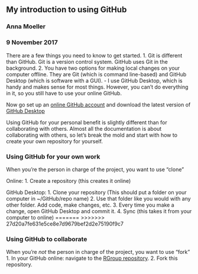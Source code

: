 ## My introduction to using GitHub
### Anna Moeller
### 9 November 2017

There are a few things you need to know to get started.
1. Git is different than GitHub. Git is a version control system. GitHub uses Git in the background. 
2. You have two options for making local changes on your computer offline. They are Git (which is command line-based) and GitHub Desktop (which is software with a GUI). 
    - I use GitHub Desktop, which is handy and makes sense for most things. However, you can't do everything in it, so you still have to use your online GitHub. 
    
Now go set up an [online GitHub account](https://github.com/) and download the latest version of [GitHub Desktop](https://desktop.github.com/)

Using GitHub for your personal benefit is slightly different than for collaborating with others. Almost all the documentation is about collaborating with others, so let's break the mold and start with how to create your own repository for yourself. 

### Using GitHub for your own work
When you're the person in charge of the project, you want to use "clone"

Online:
1. Create a repository (this creates it online)

GitHub Desktop:
1. Clone your repository (This should put a folder on your computer in ~/GitHub/repo name)
2. Use that folder like you would with any other folder. Add code, make changes, etc.
3. Every time you make a change, open GitHub Desktop and commit it. 
4. Sync (this takes it from your computer to online)
=======
>>>>>>> 27d20a7fe631e5ce8e7d9679bef2d2e75190f9c7

### Using GitHub to collaborate
When you're *not* the person in charge of the project, you want to use "fork"
1. In your GitHub online: navigate to the [RGroup repository](github.com/annam21/RGroup). 
2. Fork this repository. 